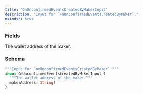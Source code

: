 ```yaml
---
title: "OnUnconfirmedEventsCreatedByMakerInput"
description: "Input for `onUnconfirmedEventsCreatedByMaker`."
noindex: true
---
```


### Fields

<ResponseField name="makerAddress" type="String!" required>
  The wallet address of the maker.
</ResponseField>

### Schema


```graphql 
"""Input for `onUnconfirmedEventsCreatedByMaker`."""
input OnUnconfirmedEventsCreatedByMakerInput {
  """The wallet address of the maker."""
  makerAddress: String!
}
```
